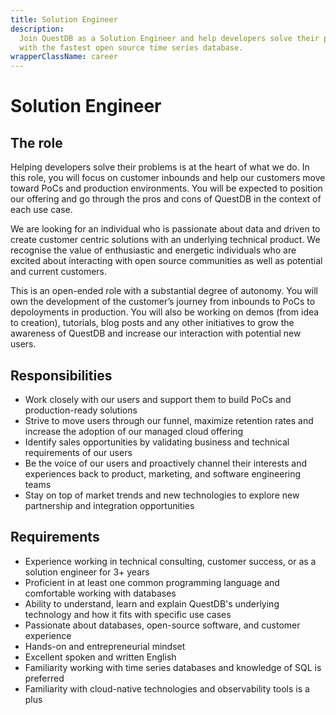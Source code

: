 ```yaml
---
title: Solution Engineer
description:
  Join QuestDB as a Solution Engineer and help developers solve their problems
  with the fastest open source time series database.
wrapperClassName: career
---
```



<h1>Solution Engineer</h1>

<AboutQuestdb />

<h2>The role</h2>

Helping developers solve their problems is at the heart of what we do. In this
role, you will focus on customer inbounds and help our customers move toward
PoCs and production environments. You will be expected to position our offering
and go through the pros and cons of QuestDB in the context of each use case.

We are looking for an individual who is passionate about data and driven to
create customer centric solutions with an underlying technical product. We
recognise the value of enthusiastic and energetic individuals who are excited
about interacting with open source communities as well as potential and current
customers.

This is an open-ended role with a substantial degree of autonomy. You will own
the development of the customer’s journey from inbounds to PoCs to depoloyments
in production. You will also be working on demos (from idea to creation),
tutorials, blog posts and any other initiatives to grow the awareness of QuestDB
and increase our interaction with potential new users.

<h2>Responsibilities</h2>

- Work closely with our users and support them to build PoCs and
  production-ready solutions
- Strive to move users through our funnel, maximize retention rates and increase
  the adoption of our managed cloud offering
- Identify sales opportunities by validating business and technical requirements
  of our users
- Be the voice of our users and proactively channel their interests and
  experiences back to product, marketing, and software engineering teams
- Stay on top of market trends and new technologies to explore new partnership
  and integration opportunities

<h2>Requirements</h2>

- Experience working in technical consulting, customer success, or as a solution
  engineer for 3+ years
- Proficient in at least one common programming language and comfortable working
  with databases
- Ability to understand, learn and explain QuestDB's underlying technology and
  how it fits with specific use cases
- Passionate about databases, open-source software, and customer experience
- Hands-on and entrepreneurial mindset
- Excellent spoken and written English
- Familiarity working with time series databases and knowledge of SQL is preferred
- Familiarity with cloud-native technologies and observability tools is a plus

<WhatWeOffer />

<WorkingAtQuestdb />

<CareerButton
  title="Solution Engineer"
  bambooUrl="https://questdb.bamboohr.com/jobs/view.php?id=32&source=aWQ9MTM%3D"
/>
